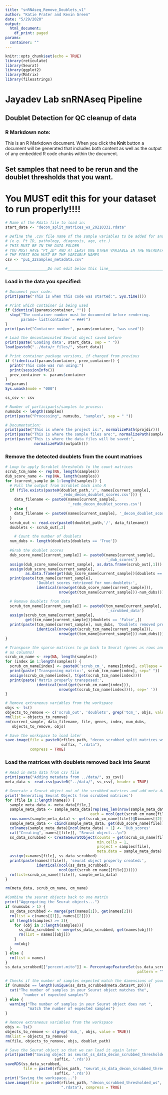 ```yaml
---
title: "snRNAseq_Remove_Doublets_v1"
author: "Katie Prater and Kevin Green"
date: "5/29/2020"
output:
  html_document:
    df_print: paged
params:
  container: ""
---
```


```r
knitr::opts_chunk$set(echo = TRUE)
library(reticulate)
library(Seurat)
library(ggplot2)
library(Matrix)
library(filesstrings)
```
# Jayadev Lab snRNAseq Pipeline

## Doublet Detection for QC cleanup of data

### R Markdown note:
This is an R Markdown document. When you click the **Knit** button a document
will be generated that includes both content as well as the output of any
embedded R code chunks within the document.

## Set samples that need to be rerun and the doublet thresholds that you want.
# You MUST edit this for your dataset to run properly!!!!
```r
# Name of the Rdata file to load in:
start_data <- "decon_split_matrices_ws_20210331.rdata"

# Define the .csv file name of the sample variables to be added for analysis
# (e.g. Pt_ID, pathology, diagnosis, age, etc.)
# THIS MUST BE IN THE DATA FOLDER
# YOU MUST HAVE "Pt_ID" AND AT LEAST ONE OTHER VARIABLE IN THE METADATA
# THE FIRST ROW MUST BE THE VARIABLE NAMES
csv <- "pu1_22samples_metadata.csv"

#__________________Do not edit below this line______________________________
```

### Load in the data you specified:
```r
# Document your code:
print(paste("This is when this code was started:", Sys.time()))

# Print which container is being used
if (identical(params$container, "")) {
  stop("The container number must be documented before rendering.
       params= list(container = ###)")
}
print(paste("Container number", params$container, "was used"))

# Load the decontaminated Seurat object saved before
print(paste('Loading data', start_data, sep = " "))
load(paste0("../data/r_files/", start_data))

# Print container package versions, if changed from previous
if (!identical(params$container, prev_container)) {
  print("This code was run using:")
  print(sessionInfo())
  prev_container <- params$container
}
rm(params)
Sys.umask(mode = "000")

ss_csv <- csv
```

```r
# Number of participants/samples to process:
numsubs <- length(samples)
print(paste("Processing", numsubs, "samples", sep = " "))

# Documentation:
print(paste("This is where the project is:", normalizePath(projdir)))
print(paste("This is where the sample files are:", normalizePath(sample_dir)))
print(paste("This is where the data files will be saved:",
             normalizePath(outpath)))
```

### Remove the detected doublets from the count matrices
```r
# Loop to apply Scrublet thresholds to the count matrices
scrub_tcm_name <- rep(NA, length(samples))
dub_score_name <- rep(NA, length(samples))
for (current_sample in 1:length(samples)) {
  # Pull the output from Scrublet back into R
  if (file.exists(paste0(doublet_path,'/', names[current_sample],
                        '_redo_decon_doublet_scores.csv'))) {
    data_filename <- paste0(names[current_sample],
                            '_redo_decon_doublet_scores.csv')
  } else {
    data_filename <- paste0(names[current_sample], '_decon_doublet_scores.csv')
  }
  scrub_out <- read.csv(paste0(doublet_path,'/', data_filename))
  doublets <- scrub_out[,2]

    # Count the number of doublets
  num_dubs <- length(doublets[doublets == 'True'])
    
  #Grab the doublet scores
  dub_score_name[[current_sample]] <- paste0(names[current_sample],
                                             '_dub_scores')
  assign(dub_score_name[current_sample], as.data.frame(scrub_out[,1]))
  assign(dub_score_name[current_sample],
         as.data.frame(get(dub_score_name[current_sample])[doublets == 'False',]))
  print(paste(tcm_name[current_sample],
              'Doublet scores retrieved for non-doublets:',
              identical(nrow(get(dub_score_name[current_sample])),
                        nrow(get(tcm_name[current_sample]))-num_dubs)))

  # Remove doublets from data
  scrub_tcm_name[[current_sample]] <- paste0(tcm_name[current_sample],
                                             '_scrubbed_data')
  assign(scrub_tcm_name[current_sample],
         get(tcm_name[current_sample])[doublets == 'False',])
  print(paste(tcm_name[current_sample], num_dubs, 'Doublets removed properly:',
              identical(nrow(get(scrub_tcm_name[current_sample])),
                        nrow(get(tcm_name[current_sample]))-num_dubs)))
}

# Transpose the sparse matrices to go back to Seurat (genes as rows and cells 
# as columns)
scrub_cm_name <- rep(NA, length(samples))
for (index in 1:length(samples)) {
  scrub_cm_name[index] <- paste0('scrub_cm_', names[index], collapse = "")
  print(paste('Transposing matrix:', scrub_tcm_name[index], sep=" "))
  assign(scrub_cm_name[index], t(get(scrub_tcm_name[index])))
  print(paste('Matrix properly transposed:',
              identical(ncol(get(scrub_cm_name[index])),
                        nrow(get(scrub_tcm_name[index]))), sep=' '))
}

# Remove extraneous variables from the workspace
objs <- ls()
objects_to_remove <- c('scrub_out', 'doublets', grep('tcm_', objs, value = TRUE))
rm(list = objects_to_remove)
rm(current_sample, data_filename, file, genes, index, num_dubs,
   objects_to_remove, objs)

# Save the workspace to load later
save.image(file = paste0(rfiles_path, "decon_scrubbed_split_matrices_ws",
                         suffix, ".rdata"),
           compress = TRUE)
```

### Load the matrices with doublets removed back into Seurat
```r
# Read in meta data from csv file
print(paste("Adding metadata from ../data/", ss_csv))
meta_data <- read.csv(paste0("../data/", ss_csv), header = TRUE)

# Generate a Seurat object out of the scrubbed matrices and add meta data
print('Generating Seurat Objects from scrubbed matrices')
for (file in 1:length(names)) {
  sample_meta_data <- meta_data[file,]
  sample_meta_data <- sample_meta_data[rep(seq_len(nrow(sample_meta_data)),
                                      each = ncol(get(scrub_cm_name[file]))), ]
  row.names(sample_meta_data) <- get(scrub_cm_name[file])@Dimnames[[2]]
  sample_meta_data <- cbind(sample_meta_data, get(dub_score_name[file]))
  colnames(sample_meta_data)[ncol(meta_data) + 1] <- 'Dub_scores'
  cat("Creating", names[[file]], "Seurat object...\n")
  ss_data_scrubbed <- CreateSeuratObject(counts = get(scrub_cm_name[file]),
                                         min.cells = 1,
                                         project = samples[file],
                                         meta.data = sample_meta_data)
  assign(x=names[file], ss_data_scrubbed)
  print(paste(names[[file]], 'seurat object properly created:',
              identical(ncol(ss_data_scrubbed),
                        ncol(get(scrub_cm_name[[file]])))))
  rm(list=scrub_cm_name[[file]], sample_meta_data)
}

rm(meta_data, scrub_cm_name, cm_name)

#Combine the seurat objects back to one matrix
print("Aggregating the Seurat objects...")
if (numsubs > 1) {
  ss_data_scrubbed <- merge(get(names[1]), get(names[2]))
  rm(list = c(names[[1]], names[[2]]))
  if (length(samples) >= 3){
    for (obj in 3:length(samples)){
      ss_data_scrubbed <- merge(ss_data_scrubbed, get(names[obj]))
      rm(list = names[[obj]])
    }
    rm(obj)
  }
} else {
  rm(list = names)
}
ss_data_scrubbed[["percent.mito"]] <- PercentageFeatureSet(ss_data_scrubbed,
                                                           pattern = "^MT-")

# Checks if the number of samples expected match the dimensions of your data
if (numsubs == length(unique(ss_data_scrubbed@meta.data$Pt_ID))){
  cat("The number of samples in your Seurat object matches the", 
        "number of expected samples")
} else {
  warning("The number of samples in your Seurat object does not ",
          "match the number of expected samples")
}

# Remove extraneous variables from the workspace
objs <- ls()
objects_to_remove <- c(grep('dub_', objs, value = TRUE))
rm(list = objects_to_remove)
rm(file, objects_to_remove, objs, doublet_path)

# Save the Seurat object so that we can load it again later
print(paste0("Saving object as seurat_ss_data_decon_scrubbed_thresholded",
                      suffix, '.rds'))
saveRDS(ss_data_scrubbed,
        file = paste0(rfiles_path, "seurat_ss_data_decon_scrubbed_thresholded",
                      suffix, '.rds'))
print("Saving the workspace...")
save.image(file = paste0(rfiles_path, "decon_scrubbed_thresholded_ws", suffix,
                         ".rdata"), compress = TRUE)
```
